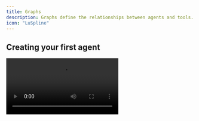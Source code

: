```yaml
---
title: Graphs
description: Graphs define the relationships between agents and tools.
icon: "LuSpline"
---
```


## Creating your first agent

<Video src="/videos/create-a-graph.mp4" />

1. Go to the Graphs tab in the left sidebar. Then select "Create Graph".

2. After you create a new graph, it will start with a default agent. Add prompt to the agent, which is a mandatory field.

<Note>
  To delete an agent, click on the agent box and then hit the backspace key.
</Note>

The following are configurable options for the agent through the Visual Builder:

| Parameter             | Type   | Required | Description                                                                                                            |
| --------------------- | ------ | -------- | ---------------------------------------------------------------------------------------------------------------------- |
| `name`                | string | Yes      | Human-readable name for the agent                                                                                      |
| `description`         | string | No       | Brief description of the agent's purpose and capabilities                                                              |
| `prompt`              | string | Yes      | Detailed behavior guidelines and system prompt for the agent                                                           |
| `model`               | string | No       | AI model identifier (e.g., "anthropic/claude-sonnet-4-20250514") Choose a model that you prefer                        |
| `providerOptions`     | object | No       | Model-specific configuration options (temperature, maxTokens, etc.)                                                    |
| `Data components`     | object | No       | Data components that the agent can use. See [Data Components](/visual-builder/data-components) for details             |
| `Artifact components` | array  | No       | Artifact components that the agent can use. See [Artifact Components](/visual-builder/artifact-components) for details |

### Graph Prompt

You can configure a graph-level prompt that gets automatically added to all agents in your graph. This provides consistent context and behavior guidelines across your entire agent network.

**To add a graph prompt:**

1. Click on the graph settings/configuration area
2. Add your graph prompt in the "Graph Prompt" field
3. This prompt will be injected into each agent's system prompt

**Example uses:**

- Company-wide policies and tone guidelines
- Domain-specific context that applies to all agents
- Consistent behavior rules across the agent network

## Trying the graph

To try the graph, first save the graph by clicking the "Save changes" button in the top right corner.

Then, click the "Try it" button in the top right corner and type into the chat input.

<Video src="/videos/try-graph.mp4" />

## Adding tools

Tools are used to perform actions in the graph. You can create MCP tools in the Visual Builder, see the [MCP Servers](/visual-builder/mcp-servers) page for more information.

Once you have a tool, add the tool to the graph by dragging and dropping the MCP tool box into the graph.

To connect the tool to the agent, click on connector at the top of the MCP tool box, and then drag the connector to the agent. A line will appear, indicating that the tool is connected to the agent.

<Video src="/videos/add-tool-vb.mp4" />

<Note>
  To delete a tool, click on the tool box and then hit the backspace key.
</Note>

## Adding agent sub-agents

Sub-agents are specialized agents that handle specific tasks within your main agent's workflow. They allow you to delegate focused responsibilities to separate agents with their own prompt and capabilities.

To add a sub-agent:

1. Drag and drop an agent box from the toolbar into the graph
2. Configure the sub-agent with its own prompt and settings
3. Connect it to the parent agent by clicking the connector at the top of the sub-agent box and dragging it to the main agent

When connected, a line will appear showing the relationship between the agents.

<Video src="/videos/add-sub-agent-vb.mp4" />

## Adding data components

Data components are used to render rich UI components directly in the chat. Before adding a data component you will first need to create a data component, see the [Data Components](/visual-builder/data-components) page for more information.

Then, add the data component to your agent by clicking on the agent box, and then selecting which data components you want to add.

## Adding artifact components

To create artifact components, see the [Artifact Components](/visual-builder/artifact-components) page for details.

Add the artifact component to your agent by clicking on the agent box in the graph, then selecting which artifact components you want to add.

When the agent uses tools or delegates to other agents, artifacts will be automatically created according to your defined schema, capturing the source and content of each interaction.
